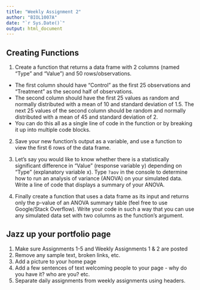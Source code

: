 ```yaml
---
title: "Weekly Assignment 2"
author: "BIOL1007A"
date: "`r Sys.Date()`"
output: html_document
---
```


## Creating Functions

1. Create a function that returns a data frame with 2 columns (named "Type" and "Value") and 50 rows/observations.  
- The first column should have "Control" as the first 25 observations and "Treatment" as the second half of observations.   
- The second column should have the first 25 values as random and normally distributed with a mean of 10 and standard deviation of 1.5. The next 25 values of the second column should be random and normally distributed with a mean of 45 and standard deviation of 2.  
- You can do this all as a single line of code in the function or by breaking it up into multiple code blocks.  

2.  Save your new function's output as a variable, and use a function to view the first 6 rows of the data frame.   

3.  Let's say you would like to know whether there is a statistically significant difference in "Value" (response variable y) depending on "Type" (explanatory variable x). Type `?aov` in the console to determine how to run an analysis of variance (ANOVA) on your simulated data. Write a line of code that displays a summary of your ANOVA. 

4. Finally create a function that uses a data frame as its input and returns only the p-value of an ANOVA summary table (feel free to use Google/Stack Overflow). Write your code in such a way that you can use any simulated data set with two columns as the function's argument. 



## Jazz up your portfolio page 

1. Make sure Assignments 1-5 and Weekly Assignments 1 & 2 are posted  
2. Remove any sample text, broken links, etc.  
3. Add a picture to your home page  
4. Add a few sentences of text welcoming people to your page - why do you have it? who are you? etc.  
5. Separate daily assignments from weekly assignments using headers.  


